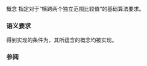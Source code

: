 {{cpp/title|indirectly_comparable}}
{{cpp/iterator/navbar}}
{{ddcl | header=iterator | since=c++20 | 1=
template&lt; class I1, class I2, class Comp,
          class Proj1 = std::identity, class Proj2 = std::identity &gt;
concept indirectly_comparable =
    std::indirect_binary_predicate&lt;Comp, std::projected&lt;I1, Proj1&gt;, std::projected&lt;I2, Proj2&gt;&gt;;
}}

概念 {{tt|indirectly_comparable}} 指定对于”横跨两个独立范围比较值“的基础算法要求。

===语义要求===
{{tt|indirectly_comparable}} 得到实现的条件为，其所蕴含的概念均被实现。

===参阅===
{{dsc begin}}
{{dsc inc | cpp/iterator/dsc indirect_binary_predicate}}
{{dsc end}}

{{langlinks|en|es|ja}}